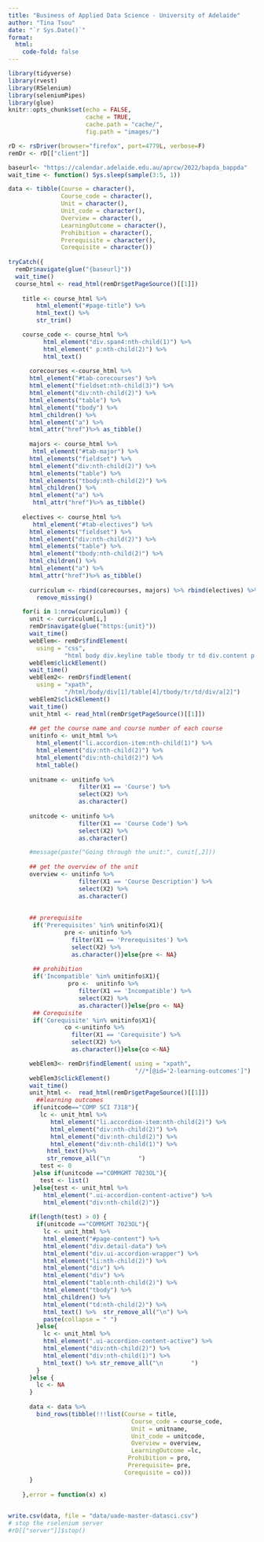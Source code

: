 ```yaml
---
title: "Business of Applied Data Science - University of Adelaide"
author: "Tina Tsou"
date: "`r Sys.Date()`"
format: 
  html: 
    code-fold: false
---
```



```r
library(tidyverse)
library(rvest)
library(RSelenium)
library(seleniumPipes)
library(glue)
knitr::opts_chunk$set(echo = FALSE,
                      cache = TRUE,
                      cache.path = "cache/",
                      fig.path = "images/")

```

```r
rD <- rsDriver(browser="firefox", port=4779L, verbose=F)
remDr <- rD[["client"]]
```


```r
baseurl<- "https://calendar.adelaide.edu.au/aprcw/2022/bapda_bappda"
wait_time <- function() Sys.sleep(sample(3:5, 1))

data <- tibble(Course = character(),
               Course_code = character(),
               Unit = character(),
               Unit_code = character(),
               Overview = character(),
               LearningOutcome = character(),
               Prohibition = character(),
               Prerequisite = character(),
               Corequisite = character())
  
tryCatch({
  remDr$navigate(glue("{baseurl}"))
  wait_time()
  course_html <- read_html(remDr$getPageSource()[[1]])
  
    title <- course_html %>% 
        html_element("#page-title") %>% 
        html_text() %>% 
        str_trim()

    course_code <- course_html %>% 
          html_element("div.span4:nth-child(1)") %>% 
          html_element(" p:nth-child(2)") %>% 
          html_text()
    
      corecourses <-course_html %>% 
      html_element("#tab-corecourses") %>% 
      html_element("fieldset:nth-child(3)") %>% 
      html_element("div:nth-child(2)") %>% 
      html_elements("table") %>% 
      html_element("tbody") %>% 
      html_children() %>% 
      html_element("a") %>% 
      html_attr("href")%>% as_tibble()
      
      majors <- course_html %>% 
       html_element("#tab-major") %>% 
      html_elements("fieldset") %>% 
      html_element("div:nth-child(2)") %>% 
      html_elements("table") %>% 
      html_elements("tbody:nth-child(2)") %>% 
      html_children() %>% 
      html_element("a") %>% 
       html_attr("href")%>% as_tibble()
    
    electives <- course_html %>% 
       html_element("#tab-electives") %>% 
      html_elements("fieldset") %>% 
      html_element("div:nth-child(2)") %>% 
      html_elements("table") %>% 
      html_element("tbody:nth-child(2)") %>% 
      html_children() %>% 
      html_element("a") %>% 
      html_attr("href")%>% as_tibble() 
    
      curriculum <- rbind(corecourses, majors) %>% rbind(electives) %>% 
        remove_missing()

    for(i in 1:nrow(curriculum)) {
      unit <- curriculum[i,]
      remDr$navigate(glue("https:{unit}"))
      wait_time()
      webElem<- remDr$findElement(
        using = "css",
                "html body div.keyline table tbody tr td div.content p table tbody tr td.odd a")
      webElem$clickElement()
      wait_time()
      webElem2<- remDr$findElement(
        using = "xpath",
                "/html/body/div[1]/table[4]/tbody/tr/td/div/a[2]")
      webElem2$clickElement()
      wait_time()
      unit_html <- read_html(remDr$getPageSource()[[1]])
      
      ## get the course name and course number of each course
      unitinfo <- unit_html %>% 
        html_element("li.accordion-item:nth-child(1)") %>% 
        html_element("div:nth-child(2)") %>% 
        html_element("div:nth-child(2)") %>% 
        html_table()
      
      unitname <- unitinfo %>% 
                    filter(X1 == 'Course') %>% 
                    select(X2) %>% 
                    as.character()
      
      unitcode <- unitinfo %>% 
                    filter(X1 == 'Course Code') %>% 
                    select(X2) %>% 
                    as.character()

      #message(paste("Going through the unit:", cunit[,2]))
      
      ## get the overview of the unit
      overview <- unitinfo %>% 
                    filter(X1 == 'Course Description') %>% 
                    select(X2) %>% 
                    as.character()
      
      
      ## prerequisite 
       if('Prerequisites' %in% unitinfo$X1){
                pre <- unitinfo %>% 
                  filter(X1 == 'Prerequisites') %>% 
                  select(X2) %>% 
                  as.character()}else{pre <- NA}
       
       ## prohibition
       if('Incompatible' %in% unitinfo$X1){
                 pro <-  unitinfo %>% 
                    filter(X1 == 'Incompatible') %>% 
                    select(X2) %>% 
                    as.character()}else{pro <- NA}
       ## Corequisite
       if('Corequisite' %in% unitinfo$X1){
                co <-unitinfo %>% 
                  filter(X1 == 'Corequisite') %>% 
                  select(X2) %>% 
                  as.character()}else{co <-NA}

      webElem3<- remDr$findElement( using = "xpath",
                                    "//*[@id='2-learning-outcomes']")
      webElem3$clickElement()
      wait_time()
      unit_html <-  read_html(remDr$getPageSource()[[1]])
        ##learning outcomes
       if(unitcode=="COMP SCI 7318"){
         lc <- unit_html %>% 
            html_element("li.accordion-item:nth-child(2)") %>% 
            html_element("div:nth-child(2)") %>%
            html_element("div:nth-child(2)") %>% 
            html_element("div:nth-child(1)") %>% 
           html_text()%>%
           str_remove_all("\n        ") 
         test <- 0
       }else if(unitcode =="COMMGMT 7023OL"){
         test <- list()
       }else{test <- unit_html %>% 
          html_element(".ui-accordion-content-active") %>% 
          html_element("div:nth-child(2)")}
      
      if(length(test) > 0) {
        if(unitcode =="COMMGMT 7023OL"){
          lc <- unit_html %>% 
          html_element("#page-content") %>% 
          html_element("div.detail-data") %>% 
          html_element("div.ui-accordion-wrapper") %>% 
          html_element("li:nth-child(2)") %>% 
          html_element("div") %>% 
          html_element("div") %>% 
          html_element("table:nth-child(2)") %>% 
          html_element("tbody") %>% 
          html_children() %>% 
          html_element("td:nth-child(2)") %>% 
          html_text() %>%  str_remove_all("\n") %>% 
          paste(collapse = " ")
        }else{
          lc <- unit_html %>% 
          html_element(".ui-accordion-content-active") %>% 
          html_element("div:nth-child(2)") %>% 
          html_element("div:nth-child(1)") %>% 
          html_text() %>% str_remove_all("\n        ") 
        }
      }else {
        lc <- NA
      }
      
      data <- data %>% 
        bind_rows(tibble(!!!list(Course = title, 
                                   Course_code = course_code, 
                                   Unit = unitname,
                                   Unit_code = unitcode,
                                   Overview = overview,
                                   LearningOutcome =lc,
                                  Prohibition = pro,
                                  Prerequisite= pre,
                                 Corequisite = co))) 
      }
      
    },error = function(x) x)
  

write.csv(data, file = "data/uade-master-datasci.csv")
# stop the rselenium server
#rD[["server"]]$stop()
```
